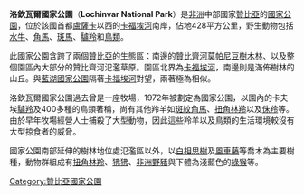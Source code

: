 '''洛欽瓦爾國家公園'''（'''Lochinvar National Park'''）是[[非洲|非洲]]中部國家[[贊比亞|贊比亞]]的[[國家公園|國家公園]]，位於該國首都[[盧薩卡|盧薩卡]]以西的[[卡福埃河|卡福埃河]]南岸，佔地428平方公里，野生動物包括[[水牛|水牛]]、[[角馬|角馬]]、[[斑馬|斑馬]]、[[驢羚|驢羚]]和[[鳥類|鳥類]]。

此國家公園含跨了兩個[[贊比亞|贊比亞]]的生態區：南邊的[[贊比齊河莫帕尼豆樹木林|贊比齊河莫帕尼豆樹木林]]、以及整個園區內大部分的贊比齊河氾濫草原。園區北界為[[卡福埃河|卡福埃河]]，南邊則是滿佈樹林的山丘。與[[藍湖國家公園|藍湖國家公園]]隔著[[卡福埃河|卡福埃河]]對望，兩著極為相似。

洛欽瓦爾國家公園過去曾是一座牧場，1972年被劃定為國家公園，以園內的卡夫埃[[驢羚|驢羚]]及400多種的鳥類著稱，尚有其他羚羊如[[斑紋角馬|斑紋角馬]]、[[扭角林羚|扭角林羚]]以及[[侏羚|侏羚]]等。由於早年牧場經營人士捕殺了大型動物，因此這些羚羊以及鳥類的生活環境較沒有大型掠食者的威脅。

國家公園南部延伸的樹林地位處氾濫區以外，以[[白相思樹|白相思樹]]及[[風車藤|風車藤]]等喬木為主要樹種，動物群組成有[[扭角林羚|扭角林羚]]、[[狒狒|狒狒]]、[[非洲野豬|非洲野豬]]與下體為淺藍色的[[綠猴|綠猴]]等。

{{Coord|15|40|S|27|15|E|region:ZM|display=title}}
{{DEFAULTSORT:Lochinvar}}
[[Category:贊比亞國家公園|Category:贊比亞國家公園]]

{{Zambia-stub}}
